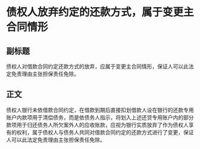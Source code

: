 # 债权人放弃约定的还款方式，属于变更主合同情形
## 副标题
债权人对借款合同约定还款方式的放弃，应属于变更主合同情形，保证人可以此法定免责理由主张担保责任免除。
## 正文
债权人银行未依借款合同约定，在借款到期后直接扣划借款人设在银行的还款专用账户内款项用于清偿债务，而是依债务人指示，将划入上述还贷专用账户内的部分款项用于归还债务人所欠案外人的应收账款，应视为银行实质放弃了作为债权人享有的权利，属于债权人与债务人共同对借款合同约定的还款方式进行了变更，保证人可以此法定免责理由主张担保责任免除。